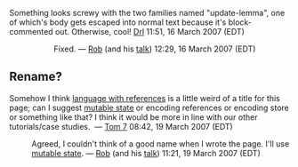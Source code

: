 Something looks screwy with the two families named "update-lemma", one of which's body gets escaped into normal text because it's block-commented out.  Otherwise, cool! [[User:Drl|Drl]] 11:51, 16 March 2007 (EDT)
:: Fixed. — [[User:rsimmons|Rob]] (and his [[User talk:rsimmons|talk]]) 12:29, 16 March 2007 (EDT)

== Rename? ==

Somehow I think [[language with references]] is a little weird of a title for this page; can I suggest [[mutable state]] or encoding references or 
encoding store or something like that? I think it would be more in line with our other tutorials/case studies. &nbsp;&mdash;&nbsp;[[User:Tom7|Tom 7]] 08:42, 19 March 2007 (EDT)
: Agreed, I couldn't think of a good name when I wrote the page. I'll use [[mutable state]]. — [[User:rsimmons|Rob]] (and his [[User talk:rsimmons|talk]]) 11:21, 19 March 2007 (EDT)